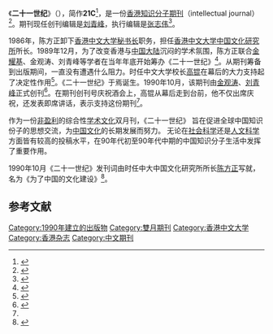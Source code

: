 {{Infobox journal
| title          = 二十一世纪<br/>''Twenty-First Century''
| image             = <!-- 或 |cover= -->
| image_size        = <!-- 图像尺寸，默认值为200px -->
| peer-reviewed     =
| alt               =
| caption           =
| editor         = 
| frequency      = 双月刊
| openaccess        =
| license           =
| history           =1990年至今
| country        =[[香港|香港]]
| ISSN           = 1017-5725
| ISSNlabel         = <!-- 可递增至 |ISSNlabel10= -->
| eISSN             = <!-- 可递增至 |eISSN10= -->
| CN                = <!-- 可递增至 |CN10= -->
| LCCN              = <!-- 可递增至 |LCCN10= -->
| JSTOR             = <!-- 可递增至 |JSTOR10= -->
| OCLC              = <!-- 可递增至 |OCLC10= -->
| language       = 繁體中文
| website        = http://www.cuhk.edu.hk/ics/21c
}}

《'''二十一世纪'''》（{{lang-en|''Twenty-First Century''}}），简作'''21C'''<ref>{{cite news|url=http://www.cuhk.edu.hk/ics/21c/en/introduction.html|title=Twenty-First Century Bimonthly|accessdate=2020-07-09|website=cuhk.edu.hk|archive-url=https://web.archive.org/web/20191221032849/http://www.cuhk.edu.hk/ics/21c/en/introduction.html|archive-date=2019-12-21|dead-url=no}}</ref>，是一份[[香港|香港]][[知识分子|知识分子]][[期刊|期刊]]（intellectual journal）<ref name="GerritzenLovink2011">{{cite book|author1=Mieke Gerritzen|author2=Geert Lovink|author3=Minke Kampman|title=I Read where I Am: Exploring New Information Cultures|url=https://books.google.com/books?id=ymRNAQAAMAAJ|year=2011|publisher=Graphic Design Museum|isbn=978-90-78088-55-4|pages=247-}}</ref>。期刊现任创刊编辑是[[刘青峰|刘青峰]]，执行编辑是[[张志伟|张志伟]]<ref>{{cite web|url=http://www.cuhk.edu.hk/ics/21c/cn/staff.html|title=《二十一世纪》编委及工作人员|accessdate=2020-07-09|publisher=[[香港中文大学|香港中文大学]]|archive-url=https://web.archive.org/web/20191219021935/http://www.cuhk.edu.hk/ics/21c/cn/staff.html|archive-date=2019-12-19|dead-url=no}}</ref>。

1986年，陈方正卸下[[香港中文大学|香港中文大学]][[秘书长|秘书长]]职务，担任[[香港中文大学中国文化研究所|香港中文大学中国文化研究所]]所长。1989年12月，为了改变香港与[[中国大陆|中国大陆]]沉闷的学术氛围，陈方正联合[[金耀基|金耀基]]、金观涛、刘青峰等学者在当年年底开始筹办《二十一世纪》<ref name="张修智2017">{{cite book|author=张修智|title=香港依然美丽|url=https://books.google.com/books?id=dVlqDwAAQBAJ&pg=PT113|date=1 June 2017|publisher=|isbn=978-7-5166-3318-2|pages=113–|access-date=2020-07-09|archive-date=2020-07-17|archive-url=https://web.archive.org/web/20200717190803/https://books.google.com/books?id=dVlqDwAAQBAJ&pg=PT113|dead-url=no}}</ref>。从期刊筹备到出版期间，一直没有遭遇什么阻力。时任中文大学校长[[高锟|高锟]]在幕后的大力支持起了决定性作用<ref name="悼念高锟校长">{{cite web|url=https://news.mingpao.com/ins/%E6%96%87%E6%91%98/article/20181010/s00022/1539158933006/%E5%85%85%E6%BB%BF%E7%AB%A5%E7%9C%9F%E7%9A%84%E7%99%BC%E6%98%8E%E5%AE%B6-%E6%82%BC%E5%BF%B5%E9%AB%98%E9%8C%95%E6%A0%A1%E9%95%B7%EF%BC%88%E6%96%87-%E9%99%B3%E6%96%B9%E6%AD%A3%EF%BC%89|title=充满童真的发明家——悼念高锟校长（文：陈方正） (15:00)|date=2018年10月10日|website=明报新闻网|access-date=2020年7月9日|archive-url=https://web.archive.org/web/20200709132147/https://news.mingpao.com/ins/%E6%96%87%E6%91%98/article/20181010/s00022/1539158933006/%E5%85%85%E6%BB%BF%E7%AB%A5%E7%9C%9F%E7%9A%84%E7%99%BC%E6%98%8E%E5%AE%B6-%E6%82%BC%E5%BF%B5%E9%AB%98%E9%8C%95%E6%A0%A1%E9%95%B7%EF%BC%88%E6%96%87-%E9%99%B3%E6%96%B9%E6%AD%A3%EF%BC%89|archive-date=2020年7月9日|dead-url=no}}</ref>。《二十一世纪》于焉诞生。1990年10月，该期刊由[[金观涛|金观涛]]、[[刘青峰|刘青峰]]正式创刊<ref name="王超华2004">{{cite book|author=王超华|title=歧路中国|url=https://books.google.com/books?id=McE3CwAAQBAJ&pg=PR16|date=8 June 2004|publisher=联经出版事业公司|isbn=978-957-08-2716-3|pages=16–|access-date=2020-07-09|archive-date=2020-07-17|archive-url=https://web.archive.org/web/20200717190806/https://books.google.com/books?id=McE3CwAAQBAJ&pg=PR16|dead-url=no}}</ref>。在期刊创刊号庆祝酒会上，高锟从幕后走到台前，他不仅出席庆祝，还发表即席讲话，表示支持这份期刊<ref name="悼念高锟校长"/>。

作为一份[[非盈利|非盈利]]的综合性[[学术|学术]][[文化|文化]]双月刊，《二十一世纪》 旨在促进全球中国知识份子的思想交流，为[[中国文化|中国文化]]的长期发展而努力。 无论在[[社会科学|社会科学]]还是[[人文科学|人文科学]]方面皆有较高的投稿水平，在90年代初至90年代中期的中国知识分子生活中发挥了重要作用。

1990年10月《二十一世纪》发刊词由时任中大中国文化研究所所长[[陈方正|陈方正]]写就，名为《为了中国的文化建设》<ref>{{cite web|url=http://www.cuhk.edu.hk/ics/21c/cn/issues/c001.html|title=《二十一世纪》1990年10月号|accessdate=2020-07-09|publisher=[[香港中文大学|香港中文大学]]|archive-url=https://web.archive.org/web/20200709125338/http://www.cuhk.edu.hk/ics/21c/cn/issues/c001.html|archive-date=2020-07-09|dead-url=no}}</ref>。

==参考文献==
{{Reflist}}

[[Category:1990年建立的出版物|Category:1990年建立的出版物]]
[[Category:雙月期刊|Category:雙月期刊]]
[[Category:香港中文大学|Category:香港中文大学]]
[[Category:香港杂志|Category:香港杂志]]
[[Category:中文期刊|Category:中文期刊]]
